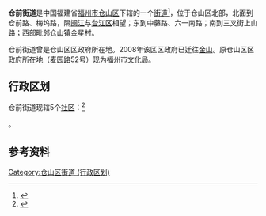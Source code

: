 {{中国乡级行政区
|景观照片文件名 = 
|景观照片描述 = 
|汉语拼音 = 
|其他语言 = 
|其他语言名称 = 
|旧称 = 
|地名出处 = 
|位置图文件名 = 
|位置图描述 = 
|自定义图片= 
|建置时间 = 
|政府驻地 = 
|毗邻 = 
|总面积 = 1.9平方公里
|总人口 = 
|总人口年份 = 
|户籍人口 = 
|户籍人口年份 = 
|常住人口 = 30372人
|常住人口年份 = 
|人口密度 = 
|GDP = 
|GDP年份 = 
|邮政编码 = 
|电话区号 = 591
|官方网站 = 
|网站名称 = 
|35/01/04/001/000}}

'''仓前街道'''是中国福建省[[福州市|福州市]][[仓山区|仓山区]]下辖的一个[[街道办事处|街道]]<ref>{{PRC admin/ref sgc|{{PRC admin/parent|35/01/04/001/000}}}}</ref>，位于仓山区北部，北面到仓前路、梅坞路，隔[[闽江|闽江]]与[[台江区|台江区]]相望；东到中藤路、六一南路；南到三叉街上山路；西部毗邻[[仓山镇_(福州市)|仓山镇]]金星村。

仓前街道曾是仓山区区政府所在地。2008年该区区政府已迁往[[金山街道_(福州市)|金山]]。原仓山区区政府所在地（麦园路52号）现为福州市文化局。

== 行政区划 ==
仓前街道现辖5个[[社区_(行政区划)|社区]]：<ref>{{PRC admin/ref sgc|35/01/04/001/000}}</ref>

{{PRC admin/children|35/01/04/001/000}}。

== 参考资料 ==

{{reflist}}

{{仓山区行政区划}}
{{福建行政区划小作品}}
[[Category:仓山区街道_(行政区划)|Category:仓山区街道 (行政区划)]]